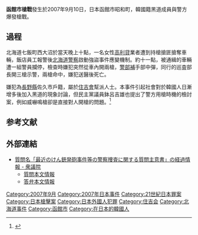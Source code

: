 '''函館市槍戰'''發生於2007年9月10日，日本函館市昭和町，韓國籍黑道成員與警方爆發槍戰。

==過程==
北海道七飯町西大沼於當天晚上十點，一名女性[[高利貸|高利貸]]業者遭到持槍搶匪搶奪車輛，飯店員工報警後[[北海道警察|北海道警察]]啟動強盜事件應變機制。約十一點，被通緝的車輛遭一組警員攔停，檢查時嫌犯突然從車內開兩槍，[[警部補|警部補]]手部中彈，同行的巡査部長開三槍示警，兩槍命中，嫌犯送醫後死亡。

嫌犯為[[長野縣|長野縣]]佐久市戶籍，屬於[[住吉會|住吉會]]幫派人士。本事件引起社會對於韓國人日漸增多後加入黑道的現象討論，但民主黨議員鉢呂吉雄也提出了警方用槍時機的檢討案，例如威嚇鳴槍卻是直接對人開槍的問題。<ref>{{Cite web |url=http://www.shugiin.go.jp/internet/itdb_shitsumon.nsf/html/shitsumon/a168124.htm |title=最近のけん銃発砲事件等の警察捜査に関する再質問主意書 |access-date=2016-11-21 |archive-date=2022-03-14 |archive-url=https://web.archive.org/web/20220314053511/https://www.shugiin.go.jp/internet/itdb_shitsumon.nsf/html/shitsumon/a168124.htm }}</ref>

==参考文献==
{{reflist}}

== 外部連結 ==
* [https://web.archive.org/web/20080619001120/http://www.shugiin.go.jp/itdb_shitsumon.nsf/html/shitsumon/168050.htm 質問名「最近のけん銃発砲事件等の警察捜査に関する質問主意書」の経過情報 - 衆議院]
** [https://web.archive.org/web/20080922133815/http://www.shugiin.go.jp/itdb_shitsumon.nsf/html/shitsumon/a168050.htm 質問本文情報]
** [https://web.archive.org/web/20080619012652/http://www.shugiin.go.jp/itdb_shitsumon.nsf/html/shitsumon/b168050.htm 答弁本文情報]{{Portal bar|日本|北海道|韓國|歷史}}
[[Category:2007年9月|Category:2007年9月]]
[[Category:2007年日本事件|Category:2007年日本事件]]
[[Category:21世紀日本罪案|Category:21世紀日本罪案]]
[[Category:日本槍擊案|Category:日本槍擊案]]
[[Category:日本外國人犯罪|Category:日本外國人犯罪]]
[[Category:住吉会|Category:住吉会]]
[[Category:北海道事件|Category:北海道事件]]
[[Category:函館市|Category:函館市]]
[[Category:在日本的韓國人|Category:在日本的韓國人]]